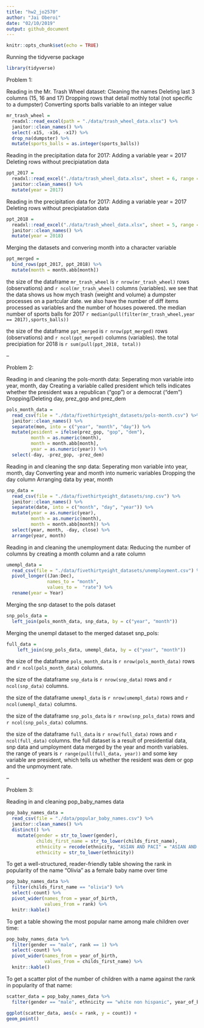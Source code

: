 ```yaml
---
title: "hw2_jo2570"
author: "Jai Oberoi"
date: "02/10/2019"
output: github_document
---
```


```r
knitr::opts_chunk$set(echo = TRUE)
```

Running the tidyverse package 

```r
library(tidyverse)
```

Problem 1: 

Reading in the Mr. Trash Wheel dataset:
Cleaning the names 
Deleting last 3 columns (15, 16 and 17)
Dropping rows that detail mothly total (not specific to a dumpster)
Converting sports balls variable to an integer value 

```r
mr_trash_wheel = 
  readxl::read_excel(path = "./data/trash_wheel_data.xlsx") %>%
  janitor::clean_names() %>% 
  select(-x15, -x16, -x17) %>%
  drop_na(dumpster) %>% 
  mutate(sports_balls = as.integer(sports_balls))
```

Reading in the precipitation data for 2017:
Adding a variable year = 2017 
Deleting rows without precipiatation data 

```r
ppt_2017 = 
  readxl::read_excel("./data/trash_wheel_data.xlsx", sheet = 6, range = "A2:B14") %>% 
  janitor::clean_names() %>%
  mutate(year = 2017)
```

Reading in the precipitation data for 2017:
Adding a variable year = 2017 
Deleting rows without precipiatation data 

```r
ppt_2018 = 
  readxl::read_excel("./data/trash_wheel_data.xlsx", sheet = 5, range = "A2:B14") %>% 
  janitor::clean_names() %>%
  mutate(year = 2018)
```

Merging the datasets and convering month into a character variable 

```r
ppt_merged =
  bind_rows(ppt_2017, ppt_2018) %>%
  mutate(month = month.abb[month])
```

the size of the dataframe `mr_trash_wheel` is `r nrow(mr_trash_wheel)` rows (observations) and `r ncol(mr_trash_wheel)` columns (variables). we see that the data shows us how mych trash (weight and volume) a dumpster processes on a partcular date. we also have the number of diff items processed as variables and the number of houses powered. 
the median number of sports balls for 2017 `r median(pull(filter(mr_trash_wheel,year == 2017),sports_balls))`

the size of the dataframe `ppt_merged` is `r nrow(ppt_merged)` rows (observations) and `r ncol(ppt_merged)` columns (variables).
the total precipiation for 2018 is `r sum(pull(ppt_2018, total))`

-- 

Problem 2: 

Reading in and cleaning the pols-month data:
Seperating mon variable into year, month, day 
Creating a variable called president which tells indicates whether the president was a republican ("gop") or a democrat ("dem") 
Dropping/Deleting day, prez_gop and prez_dem

```r
pols_month_data = 
  read_csv(file = "./data/fivethirtyeight_datasets/pols-month.csv") %>%
  janitor::clean_names() %>%
  separate(mon, into = c("year", "month", "day")) %>%
  mutate(pesident = ifelse(prez_gop, "gop", "dem"),
         month = as.numeric(month),
         month = month.abb[month],
         year = as.numeric(year)) %>%
  select(-day, -prez_gop, -prez_dem)
```

Reading in and cleaning the snp data: 
Seperating mon variable into year, month, day 
Converting year and month into numeric variables 
Dropping the day column 
Arranging data by year, month 

```r
snp_data = 
  read_csv(file = "./data/fivethirtyeight_datasets/snp.csv") %>%
  janitor::clean_names() %>%
  separate(date, into = c("month", "day", "year")) %>%
  mutate(year = as.numeric(year),
         month = as.numeric(month),
         month = month.abb[month]) %>%
  select(year, month, -day, close) %>%
  arrange(year, month)
```

Reading in and cleaning the unemployment data: 
Reducing the number of columns by creating a month column and a rate column 

```r
umempl_data = 
  read_csv(file = "./data/fivethirtyeight_datasets/unemployment.csv") %>%
  pivot_longer((Jan:Dec),
               names_to = "month",
               values_to =  "rate") %>%
  rename(year = Year)
```

Merging the snp dataset to the pols dataset 

```r
snp_pols_data = 
  left_join(pols_month_data, snp_data, by = c("year", "month"))

```

Merging the unempl dataset to the merged dataset snp_pols: 

```r
full_data = 
    left_join(snp_pols_data, umempl_data, by = c("year", "month"))
```

the size of the dataframe `pols_month_data` is `r nrow(pols_month_data)` rows and `r ncol(pols_month_data)` columns. 

the size of the dataframe `snp_data` is `r nrow(snp_data)` rows and `r ncol(snp_data)` columns.  

the size of the dataframe `umempl_data` is `r nrow(umempl_data)` rows and `r ncol(umempl_data)` columns.  

the size of the dataframe `snp_pols_data` is `r nrow(snp_pols_data)` rows and `r ncol(snp_pols_data)` columns.  

the size of the dataframe `full_data` is `r nrow(full_data)` rows and `r ncol(full_data)` columns. the full dataset is a result of presidential data, snp data and umployment data merged by the year and month variables. the range of years is `r range(pull(full_data, year)) ` and some key variable are president, which tells us whether the resident was dem or gop and the unpmoyment rate. 

-- 

Problem 3: 

Reading in and cleaning pop_baby_names data 

```r
pop_baby_names_data = 
  read_csv(file = "./data/popular_baby_names.csv") %>%
  janitor::clean_names() %>%
  distinct() %>%
    mutate(gender = str_to_lower(gender),
           childs_first_name = str_to_lower(childs_first_name),
           ethnicity = recode(ethnicity, "ASIAN AND PACI" = "ASIAN AND PACIFIC ISLANDER", "BLACK NON HISP" = "BLACK NON HISPANIC", "WHITE NON HISP" = "WHITE NON HISPANIC"),
           ethnicity = str_to_lower(ethnicity))
```

To get a well-structured, reader-friendly table showing the rank in popularity of the name “Olivia” as a female baby name over time

```r
pop_baby_names_data %>%
  filter(childs_first_name == "olivia") %>%
  select(-count) %>%
  pivot_wider(names_from = year_of_birth, 
              values_from = rank) %>% 
  knitr::kable()
```

To get a table showing the most popular name among male children over time: 

```r
pop_baby_names_data %>%
  filter(gender == "male", rank == 1) %>%
  select(-count) %>%
  pivot_wider(names_from = year_of_birth, 
              values_from = childs_first_name) %>% 
  knitr::kable()
```

To get a scatter plot of the number of children with a name against the rank in popularity of that name: 

```r
scatter_data = pop_baby_names_data %>%
  filter(gender == "male", ethnicity == "white non hispanic", year_of_birth == 2016)

ggplot(scatter_data, aes(x = rank, y = count)) +
geom_point()
```
